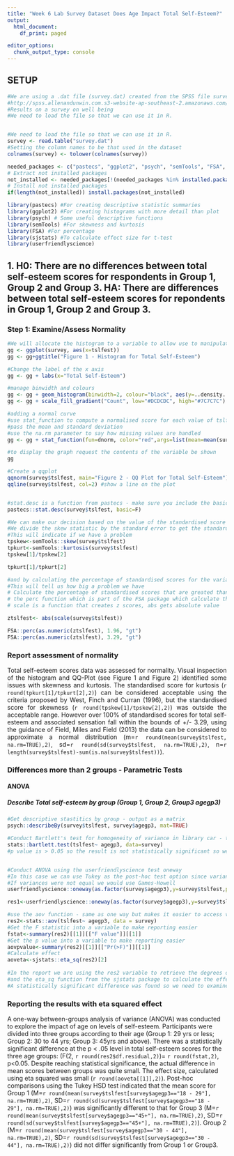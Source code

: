 ---
title: "Week 6 Lab Survey Dataset Does Age Impact Total Self-Esteem?"
output:
  html_document:
    df_print: paged

editor_options:
  chunk_output_type: console
---


## SETUP
```{r setup}

#We are using a .dat file (survey.dat) created from the SPSS file survey.sav  taken from SPSS Survival Manual 6th Edition Julie Pallant
#http://spss.allenandunwin.com.s3-website-ap-southeast-2.amazonaws.com/data-files.html#.Wb0vvnWP-po
#Results on a survey on well being
#We need to load the file so that we can use it in R.


#We need to load the file so that we can use it in R.
survey <- read.table("survey.dat")
#Setting the column names to be that used in the dataset
colnames(survey) <- tolower(colnames(survey))

needed_packages <- c("pastecs", "ggplot2", "psych", "semTools", "FSA", "sjstats", "userfriendlyscience")                      
# Extract not installed packages
not_installed <- needed_packages[!(needed_packages %in% installed.packages()[ , "Package"])]    
# Install not installed packages
if(length(not_installed)) install.packages(not_installed) 

library(pastecs) #For creating descriptive statistic summaries
library(ggplot2) #For creating histograms with more detail than plot
library(psych) # Some useful descriptive functions
library(semTools) #For skewness and kurtosis
library(FSA) #For percentage
library(sjstats) #To calculate effect size for t-test
library(userfriendlyscience)
```

## 1. H0: There are no differences between total self-esteem scores for respondents in Group 1, Group 2 and Group 3. HA: There are differences between  total self-esteem scores for repondents in Group 1, Group 2 and Group 3.
### Step 1: Examine/Assess Normality
```{r tslfest-normality}

#We will allocate the histogram to a variable to allow use to manipulate it
gg <- ggplot(survey, aes(x=tslfest))
gg <- gg+ggtitle("Figure 1 - Histogram for Total Self-Esteem")

#Change the label of the x axis
gg <- gg + labs(x="Total Self-Esteem")

#manage binwidth and colours
gg <- gg + geom_histogram(binwidth=2, colour="black", aes(y=..density.., fill=..count..))
gg <- gg + scale_fill_gradient("Count", low="#DCDCDC", high="#7C7C7C")

#adding a normal curve
#use stat_function to compute a normalised score for each value of tslfest
#pass the mean and standard deviation
#use the na.rm parameter to say how missing values are handled
gg <- gg + stat_function(fun=dnorm, color="red",args=list(mean=mean(survey$tslfest, na.rm=TRUE), sd=sd(survey$tslfest, na.rm=TRUE)))

#to display the graph request the contents of the variable be shown
gg

#Create a qqplot
qqnorm(survey$tslfest, main="Figure 2 - QQ Plot for Total Self-Esteem")
qqline(survey$tslfest, col=2) #show a line on the plot


#stat.desc is a function from pastecs - make sure you include the basic switch=F to ensure you don't get scienfitic notation
pastecs::stat.desc(survey$tslfest, basic=F)

#We can make our decision based on the value of the standardised score for skew and kurtosis
#We divide the skew statistic by the standard error to get the standardised score
#This will indicate if we have a problem
tpskew<-semTools::skew(survey$tslfest)
tpkurt<-semTools::kurtosis(survey$tslfest)
tpskew[1]/tpskew[2]

tpkurt[1]/tpkurt[2]

#and by calculating the percentage of standardised scores for the variable itself that are outside our acceptable range
#This will tell us how big a problem we have
# Calculate the percentage of standardised scores that are greated than 1.96
# the perc function which is part of the FSA package which calculate the percentage that are within a range - you can look for greater than "gt", greater than or equal "geq", "gt", less than or equal "leq",  or less than "lt"),
# scale is a function that creates z scores, abs gets absolute value

ztslfest<- abs(scale(survey$tslfest))

FSA::perc(as.numeric(ztslfest), 1.96, "gt")
FSA::perc(as.numeric(ztslfest), 3.29, "gt")

```
### Report assessment of normality

<p style="text-align:justify">
Total self-esteem scores data was assessed for normality. Visual inspection of the histogram and QQ-Plot (see Figure 1 and Figure 2) identified some issues with skewness and kurtosis. The standardised score for kurtosis (`r round(tpkurt[1]/tpkurt[2],2)`) can be considered acceptable using the criteria proposed by West, Finch and Curran (1996), but the standardised score for skewness (`r round(tpskew[1]/tpskew[2],2)`)  was outside the acceptable range.  However over 100% of standardised scores for total self-esteem and associated sensation fall within the bounds of +/- 3.29, using the guidance of Field, Miles and Field (2013) the data can be considered to approximate a normal distribution (m=`r round(mean(survey$tslfest, na.rm=TRUE),2)`, sd=`r round(sd(survey$tslfest, na.rm=TRUE),2)`, n=`r length(survey$tslfest)-sum(is.na(survey$tslfest))`).
</p>

### Differences more than 2 groups - Parametric Tests
#### ANOVA
##### Describe Total self-esteem by group (Group 1, Group 2, Group3 agegp3)

```{r Describe}
#Get descriptive stastitics by group - output as a matrix
psych::describeBy(survey$tslfest, survey$agegp3, mat=TRUE)

#Conduct Bartlett's test for homogeneity of variance in library car - the null hypothesis is that variances in groups are equal so to assume homogeneity we would expect probability to not be statistically significant.
stats::bartlett.test(tslfest~ agegp3, data=survey)
#p value is > 0.05 so the result is not statistically significant so we can assume homogeneity


#Conduct ANOVA using the userfriendlyscience test oneway
#In this case we can use Tukey as the post-hoc test option since variances in the groups are equal
#If variances were not equal we would use Games-Howell
userfriendlyscience::oneway(as.factor(survey$agegp3),y=survey$tslfest,posthoc='Tukey')

res1<-userfriendlyscience::oneway(as.factor(survey$agegp3),y=survey$tslfest,posthoc='Tukey')

#use the aov function - same as one way but makes it easier to access values for reporting
res2<-stats::aov(tslfest~ agegp3, data = survey)
#Get the F statistic into a variable to make reporting easier
fstat<-summary(res2)[[1]][["F value"]][[1]]
#Get the p value into a variable to make reporting easier
aovpvalue<-summary(res2)[[1]][["Pr(>F)"]][[1]]
#Calculate effect
aoveta<-sjstats::eta_sq(res2)[2]
                
#In the report we are using the res2 variable to retrieve the degrees of freedom
#and the eta_sq function from the sjstats package to calculate the effect
#A statistically significant difference was found so we need to examine and report the post-hoc results also.
```


### Reporting the results with eta squared effect

<p>
A one-way between-groups analysis of variance (ANOVA) was conducted to explore the impact of age on levels of self-esteem. Participants were divided into three groups according to their age (Group 1: 29 yrs or less; Group 2: 30 to 44 yrs; Group 3: 45yrs and above).  There was a statistically significant difference at the p < .05 level in total self-esteem scores for the three age groups: (F(2, `r round(res2$df.residual,2)`)= `r round(fstat,2)`, p<0.05.  Despite reaching statistical significance, the actual difference in mean scores between groups was quite small. The effect size, calculated using eta squared was small (`r round(aoveta[[1]],2)`). Post-hoc comparisons using the Tukey HSD test indicated that the mean score for Group 1 (M=`r round(mean(survey$tslfest[survey$agegp3=="18 - 29"], na.rm=TRUE),2)`, SD=`r round(sd(survey$tslfest[survey$agegp3=="18 - 29"], na.rm=TRUE),2)`) was significantly different to that for Group 3 (M=`r round(mean(survey$tslfest[survey$agegp3=="45+"], na.rm=TRUE),2)`, SD=`r round(sd(survey$tslfest[survey$agegp3=="45+"], na.rm=TRUE),2)`). Group 2 (M=`r round(mean(survey$tslfest[survey$agegp3=="30 - 44"], na.rm=TRUE),2)`, SD=`r round(sd(survey$tslfest[survey$agegp3=="30 - 44"], na.rm=TRUE),2)`) did not differ significantly from Group 1 or Group3.
</p>



